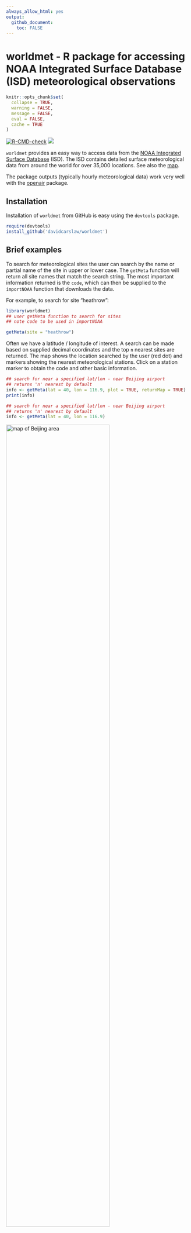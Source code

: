 ```yaml
---
always_allow_html: yes
output: 
  github_document: 
    toc: FALSE
---
```


<!-- Edit the README.Rmd only!!! The README.md is generated automatically from README.Rmd. -->

worldmet - R package for accessing NOAA Integrated Surface Database (ISD) meteorological observations
========================================================


```r
knitr::opts_chunk$set(
  collapse = TRUE,
  warning = FALSE,
  message = FALSE,
  eval = FALSE,
  cache = TRUE
)
```


[![R-CMD-check](https://github.com/davidcarslaw/worldmet/workflows/R-CMD-check/badge.svg)](https://github.com/davidcarslaw/worldmet/actions)
![](http://cranlogs.r-pkg.org/badges/grand-total/worldmet)

`worldmet` provides an easy way to access data from the [NOAA Integrated
Surface Database](https://www.ncdc.noaa.gov/isd) (ISD). The ISD contains detailed surface
meteorological data from around the world for over 35,000
locations. See also the
[map](https://gis.ncdc.noaa.gov/map/viewer/#app=cdo&cfg=cdo&theme=hourly&layers=1).

The package outputs (typically hourly meteorological data) work very
well with the [openair](https://github.com/davidcarslaw/openair) package.

## Installation

Installation of `worldmet` from GitHub is easy using the `devtools`
package.

```r
require(devtools)
install_github('davidcarslaw/worldmet')
```

## Brief examples

To search for meteorological sites the user can search by the name or partial name of the site in upper or lower case. The `getMeta` function will return all site names that match the search string. The most important information returned is the `code`, which can then be supplied to the `importNOAA` function that downloads the data.

For example, to search for site "heathrow":

```r
library(worldmet)
## user getMeta function to search for sites
## note code to be used in importNOAA

getMeta(site = "heathrow")
```

Often we have a latitude / longitude of interest. A search can be made based on supplied decimal coordinates and the top `n` nearest sites are returned. The map shows the location searched by the user (red dot) and markers showing the nearest meteorological stations. Click on a station marker to obtain the code and other basic information.

```r
## search for near a specified lat/lon - near Beijing airport
## returns 'n' nearest by default
info <- getMeta(lat = 40, lon = 116.9, plot = TRUE, returnMap = TRUE)
print(info)
```

```r
## search for near a specified lat/lon - near Beijing airport
## returns 'n' nearest by default
info <- getMeta(lat = 40, lon = 116.9)
```


<img src="inst/images/map.PNG" alt="map of Beijing area" width="75%" />

To obtain the data the user must supply a `code` (see above) and year or years of interest. For example, to download data for Heathrow Airport in 2010 (code 037720-99999):

```r
dat <- importNOAA(code = "037720-99999", year = 2010)
head(dat)
```

